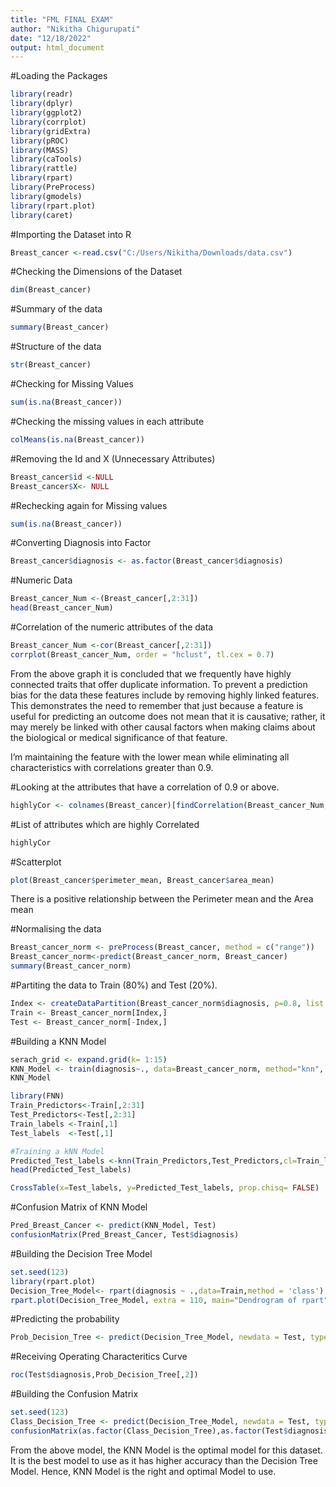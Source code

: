 ---
title: "FML FINAL EXAM"
author: "Nikitha Chigurupati"
date: "12/18/2022"
output: html_document
---

#Loading the Packages
```{r}
library(readr)
library(dplyr)
library(ggplot2)
library(corrplot)
library(gridExtra)
library(pROC)
library(MASS)
library(caTools)
library(rattle)
library(rpart)
library(PreProcess)
library(gmodels)
library(rpart.plot)
library(caret)

```

#Importing the Dataset into R
```{r}
Breast_cancer <-read.csv("C:/Users/Nikitha/Downloads/data.csv")

```


#Checking the Dimensions of the Dataset
```{r}
dim(Breast_cancer)

```


#Summary of the data
```{r}
summary(Breast_cancer)
```


#Structure of the data
```{r}
str(Breast_cancer)
```

#Checking for Missing Values
```{r}
sum(is.na(Breast_cancer))
```

#Checking the missing values in each attribute
```{r}
colMeans(is.na(Breast_cancer))
```

#Removing the Id and X (Unnecessary Attributes)
```{r}
Breast_cancer$id <-NULL
Breast_cancer$X<- NULL
```

#Rechecking again for Missing values
```{r}
sum(is.na(Breast_cancer))
```

#Converting Diagnosis into Factor
```{r}
Breast_cancer$diagnosis <- as.factor(Breast_cancer$diagnosis)
```


#Numeric Data
```{r}
Breast_cancer_Num <-(Breast_cancer[,2:31])
head(Breast_cancer_Num)
```

#Correlation of the numeric attributes of the data
```{r}
Breast_cancer_Num <-cor(Breast_cancer[,2:31])
corrplot(Breast_cancer_Num, order = "hclust", tl.cex = 0.7)
```

From the above graph it is concluded that we frequently have highly connected traits that offer duplicate information. To prevent a prediction bias for the data these features include by removing highly linked features. This demonstrates the need to remember that just because a feature is useful for predicting an outcome does not mean that it is causative; rather, it may merely be linked with other causal factors when making claims about the biological or medical significance of that feature.


I'm maintaining the feature with the lower mean while eliminating all characteristics with correlations greater than 0.9.


#Looking at the attributes that have a correlation of 0.9 or above.
```{r}
highlyCor <- colnames(Breast_cancer)[findCorrelation(Breast_cancer_Num, cutoff = 0.9, verbose = TRUE)]
```

#List of attributes which are highly Correlated
```{r}
highlyCor
```
#Scatterplot
```{r}
plot(Breast_cancer$perimeter_mean, Breast_cancer$area_mean)

```
There is a positive relationship between the Perimeter mean and the Area mean

#Normalising the data
```{r}
Breast_cancer_norm <- preProcess(Breast_cancer, method = c("range"))
Breast_cancer_norm<-predict(Breast_cancer_norm, Breast_cancer)
summary(Breast_cancer_norm)
```

#Partiting the data to Train (80%) and Test (20%).
```{r}
Index <- createDataPartition(Breast_cancer_norm$diagnosis, p=0.8, list = FALSE)
Train <- Breast_cancer_norm[Index,]
Test <- Breast_cancer_norm[-Index,]
```


#Building a KNN Model 
```{r}
serach_grid <- expand.grid(k= 1:15)
KNN_Model <- train(diagnosis~., data=Breast_cancer_norm, method="knn", tuneGrid = serach_grid, preProcess= 'range')
KNN_Model
```


```{r}
library(FNN)
Train_Predictors<-Train[,2:31] 
Test_Predictors<-Test[,2:31]
Train_labels <-Train[,1] 
Test_labels  <-Test[,1] 

#Training a kNN Model 
Predicted_Test_labels <-knn(Train_Predictors,Test_Predictors,cl=Train_labels, k=13 )
head(Predicted_Test_labels)
```

```{r}
CrossTable(x=Test_labels, y=Predicted_Test_labels, prop.chisq= FALSE)
```

#Confusion Matrix of KNN Model
```{r}
Pred_Breast_Cancer <- predict(KNN_Model, Test)
confusionMatrix(Pred_Breast_Cancer, Test$diagnosis)
```

#Building the Decision Tree Model
```{r}
set.seed(123)
library(rpart.plot)
Decision_Tree_Model<- rpart(diagnosis ~ .,data=Train,method = 'class')
rpart.plot(Decision_Tree_Model, extra = 110, main="Dendrogram of rpart")

```

#Predicting the probability
```{r}
Prob_Decision_Tree <- predict(Decision_Tree_Model, newdata = Test, type = "prob")
```


#Receiving Operating Characteritics Curve
```{r}
roc(Test$diagnosis,Prob_Decision_Tree[,2])
```

#Building the Confusion Matrix
```{r}
set.seed(123)
Class_Decision_Tree <- predict(Decision_Tree_Model, newdata = Test, type = "class")
confusionMatrix(as.factor(Class_Decision_Tree),as.factor(Test$diagnosis))
```
From the above model, the KNN Model is the optimal model for this dataset. It is the best model to use as it has higher accuracy than the Decision Tree Model. Hence, KNN Model is the right and optimal Model to use. 
